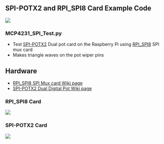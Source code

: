 == SPI-POTX2 and RPI_SPI8 Card Example Code ==

<IMG SRC="http://land-boards.com/blwiki/images/c/ce/RPI_SPI8_P1897_720PX.jpg"></IMG>

=== MCP4231_SPI_Test.py ===

* Test [http://land-boards.com/blwiki/index.php?title=SPI-POTX2 SPI-POTX2] Dual pot card on the Raspberry Pi using [http://land-boards.com/blwiki/index.php?title=RPI_SPI8 RPI_SPI8] SPI mux card
* Makes triangle waves on the pot wiper pins

== Hardware ==

* [http://land-boards.com/blwiki/index.php?title=RPI_SPI8 RPI_SPI8 SPI Mux card Wiki page]
* [http://land-boards.com/blwiki/index.php?title=SPI-POTX2 SPI-POTX2 Dual Digital Pot Wiki page]

=== RPI_SPI8 Card ===

<img src="http://land-boards.com/blwiki/images/5/5f/RPI_SPI8_P1892-720px.jpg"></img>

=== SPI-POTX2 Card ===

<img src="http://land-boards.com/blwiki/images/3/31/SPI-POTX2-720px.jpg"></img>
